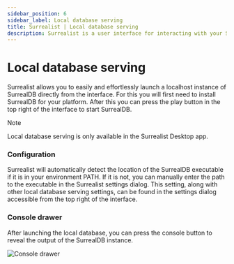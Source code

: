 ```yaml
---
sidebar_position: 6
sidebar_label: Local database serving
title: Surrealist | Local database serving
description: Surrealist is a user interface for interacting with your SurrealDB database visually. It enables you to seamlessly connect to any SurrealDB instance, allowing you to execute queries, explore your tables, design your schemas, and much more.
---
```



# Local database serving

Surrealist allows you to easily and effortlessly launch a localhost instance of SurrealDB directly from the interface. For this you will first need to install SurrealDB for your platform. After this you can press the play button in the top right of the interface to start SurrealDB.


> [!NOTE]
> Local database serving is only available in the Surrealist Desktop app.

### Configuration

Surrealist will automatically detect the location of the SurrealDB executable if it is in your environment PATH. If it is not, you can manually enter the path to the executable in the Surrealist settings dialog.
This setting, along with other local database serving settings, can be found in the settings dialog accessible from the top right of the interface.

### Console drawer

After launching the local database, you can press the console button to reveal the output of the SurrealDB instance.

<Image
  alt="Console drawer"
  src={ImageConsole}
/>
